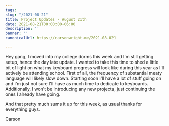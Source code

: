```yaml
---
tags:
slug: "/2021-08-21"
title: Project Updates - August 21th
date: 2021-08-21T00:00:00-06:00
description: ''
banner: ''
canonicalUrl: https://carsonwright.me/2021-08-021

---
```

Hey gang, I moved into my college dorms this week and I'm still getting setup, hence the day late update. I wanted to take this time to shed a little bit of light on what my keyboard progress will look like during this year as I'll actively be attending school. First of all, the frequency of substantial meaty language will likely slow down. Starting soon I'll have a lot of stuff going on and I'm just not sure I'll have as much time to dedicate to keyboards. Additionally, I won't be introducing any new projects, just continuing the ones I already have going.

And that pretty much sums it up for this week, as usual thanks for everything guys.

Carson
